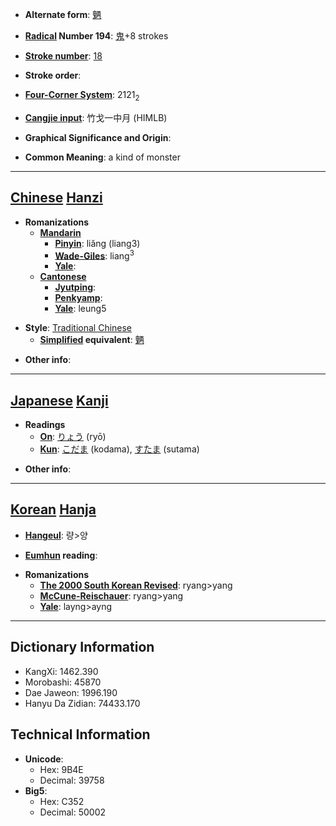 * '''Alternate form''': [[魉]]

* '''[[Wiktionary:Chinese radical index| Radical]] Number 194''': [[Wiktionary:Chinese radical index 鬼|鬼]]+8 strokes

* '''[[Wiktionary:Chinese total strokes index|Stroke number]]''': [[Wiktionary:Chinese total strokes index 18|18]]

* '''Stroke order''': 

* '''[[Wiktionary:Chinese four corner index|Four-Corner System]]''': 2121<sub>2</sub>

* '''[[Wiktionary:Chinese Cangjie index|Cangjie input]]''': 竹戈一中月 (HIMLB)

* '''Graphical Significance and Origin''': 

* '''Common Meaning''': a kind of monster

----

== [[Chinese]] [[Hanzi]] ==

* '''Romanizations'''
** '''[[Mandarin]]'''
*** '''[[Pinyin]]''': liǎng (liang3)
*** '''[[Wade-Giles]]''': liang<sup>3</sup>
*** '''[[Yale]]''': 
** '''[[Cantonese]]'''
*** '''[[Jyutping]]''':
*** '''[[Penkyamp]]''': 
*** '''[[Yale]]''': leung5

* '''Style''': [[Traditional Chinese]] 
** '''[[Simplified Chinese|Simplified]] equivalent''': [[魉]]

* '''Other info''': 

----

== [[Japanese]] [[Kanji]] ==

* '''Readings'''
** '''[[On]]''': [[りょう]] (ryō)
** '''[[Kun]]''': [[こだま]] (kodama), [[すたま]] (sutama)

* '''Other info''':  

----

== [[Korean]] [[Hanja]] ==

* '''[[Hangeul]]''': 량>양

* '''[[Eumhun]] reading''': 

* '''Romanizations'''
** '''[[The 2000 South Korean Revised Romanization|The 2000 South Korean Revised]]''': ryang>yang
** '''[[McCune-Reischauer]]''': ryang>yang
** '''[[Yale]]''': layng>ayng

----

== Dictionary Information ==

* KangXi: 1462.390
* Morobashi: 45870
* Dae Jaweon: 1996.190
* Hanyu Da Zidian: 74433.170

== Technical Information ==

* '''Unicode''':
** Hex: 9B4E
** Decimal: 39758
* '''Big5''':
** Hex: C352
** Decimal: 50002